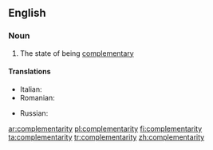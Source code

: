==English==

===Noun===
{{wikipedia}}
{{en-noun|complementarities|-}}

# The state of being [[complementary]]

====Translations====
{{trans-top|complementarity}}
* Italian: {{t-|it|complementarità|f}}
* Romanian: {{t|ro|complementaritate|f}}
{{trans-mid}}
* Russian: {{t|ru|взаимозаменяемость|n|tr=vzaimozamenyaemos't'|sc=Cyrl}}
{{trans-bottom}}

[[ar:complementarity]]
[[pl:complementarity]]
[[fi:complementarity]]
[[ta:complementarity]]
[[tr:complementarity]]
[[zh:complementarity]]